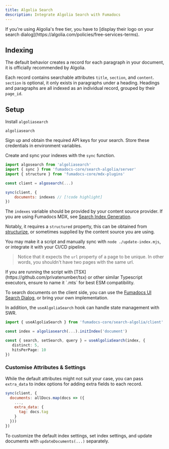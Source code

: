 ```yaml
---
title: Algolia Search
description: Integrate Algolia Search with Fumadocs
---
```


<Callout title="Notice">
  If you're using Algolia's free tier, you have to [display their logo on your
  search dialog](https://algolia.com/policies/free-services-terms).
</Callout>

## Indexing

The default behavior creates a record for each paragraph in your document, it is
officially recommended by Algolia.

Each record contains searchable attributes `title`, `section`, and `content`.
`section` is optional, it only exists in paragraphs under a heading. Headings and
paragraphs are all indexed as an individual record, grouped by their `page_id`.

## Setup

<div className='steps'>

<div className='step'>

Install `algoliasearch`

```package-install
algoliasearch
```

</div>

<div className="step">
  Sign up and obtain the required API keys for your search. Store these
  credentials in environment variables.
</div>

<div className='step'>

Create and sync your indexes with the `sync` function.

```js title="update-index.mjs"
import algosearch from 'algoliasearch'
import { sync } from 'fumadocs-core/search-algolia/server'
import { structure } from 'fumadocs-core/mdx-plugins'

const client = algosearch(...)

sync(client, {
    documents: indexes // [!code highlight]
})
```

The `indexes` variable should be provided by your content source provider. If you are using Fumadocs MDX, see [Search Index Generation](/docs/mdx/search-index).

Notably, it requires a `structured` property, this can be obtained from [structurize](/docs/headless/mdx/structure), or sometimes supplied by the content source you are using.

You may make it a script and manually sync with `node ./update-index.mjs`, or
integrate it with your CI/CD pipeline.

> Notice that it expects the `url` property of a page to be unique. In other words, you shouldn't have two pages with the same
> url.

<Callout type="warn" title="Typescript Usage">
  If you are running the script with
  [TSX](https://github.com/privatenumber/tsx) or other similar Typescript
  executors, ensure to name it `.mts` for best ESM compatibility.
</Callout>
   
</div>

<div className='step'>

To search documents on the client side, you can use the [Fumadocs UI Search Dialog](/docs/ui/search#algolia), or bring your own implementation.

In addition, the `useAlgoliaSearch` hook can handle state management with SWR.

```ts
import { useAlgoliaSearch } from 'fumadocs-core/search-algolia/client'

const index = algoliasearch(...).initIndex('document')

const { search, setSearch, query } = useAlgoliaSearch(index, {
   distinct: 5,
   hitsPerPage: 10
})
```

</div>
</div>

### Customise Attributes & Settings

While the default attributes might not suit your case, you can pass `extra_data`
to index options for adding extra fields to each record.

```js
sync(client, {
  documents: allDocs.map(docs => ({
    ...,
    extra_data: {
      tag: docs.tag
    }
  }))
})
```

To customize the default index settings, set index settings, and update
documents with `updateDocuments(...)` separately.
